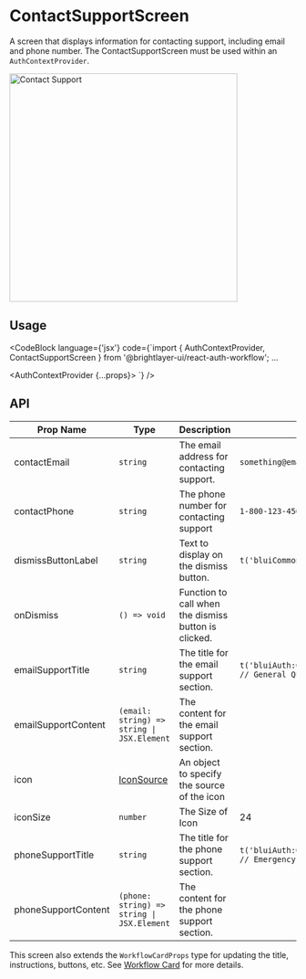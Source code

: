
# ContactSupportScreen

A screen that displays information for contacting support, including email and phone number. The ContactSupportScreen must be used within an `AuthContextProvider`.

<img width="400" alt="Contact Support" src={ContactSupport} />

## Usage

<CodeBlock
    language={'jsx'}
    code={`import { AuthContextProvider, ContactSupportScreen } from '@brightlayer-ui/react-auth-workflow';
...

<AuthContextProvider {...props}>
    <ContactSupportScreen />
</AuthContextProvider>`}
/>

## API

| Prop Name           | Type                                                                                                                | Description                                          | Default                                                                |
| ------------------- | ------------------------------------------------------------------------------------------------------------------- | ---------------------------------------------------- | ---------------------------------------------------------------------- |
| contactEmail        | `string`                                                                                                            | The email address for contacting support.            | `something@email.com`                                                  |
| contactPhone        | `string`                                                                                                            | The phone number for contacting support              | `1-800-123-4567`                                                       |
| dismissButtonLabel  | `string`                                                                                                            | Text to display on the dismiss button.               | `t('bluiCommon:ACTIONS.OKAY') // Okay`                                 |
| onDismiss           | `() => void`                                                                                                        | Function to call when the dismiss button is clicked. |                                                                        |
| emailSupportTitle   | `string`                                                                                                            | The title for the email support section.             | `t('bluiAuth:CONTACT_SUPPORT.GENERAL_QUESTIONS') // General Questions` |
| emailSupportContent | `(email: string) => string \| JSX.Element`                                                                          | The content for the email support section.           |                                                                        |
| icon                | [IconSource](https://github.com/etn-ccis/blui-react-native-component-library/blob/master/docs/Icons.md#icon-object) | An object to specify the source of the icon          |                                                                        |
| iconSize            | `number`                                                                                                            | The Size of Icon                                     | 24                                                                     |
| phoneSupportTitle   | `string`                                                                                                            | The title for the phone support section.             | `t('bluiAuth:CONTACT_SUPPORT.EMERGENCY_SUPPORT') // Emergency Support` |
| phoneSupportContent | `(phone: string) => string \| JSX.Element`                                                                          | The content for the phone support section.           |                                                                        |

This screen also extends the `WorkflowCardProps` type for updating the title, instructions, buttons, etc. See [Workflow Card](/workflows/workflow-card/) for more details.
